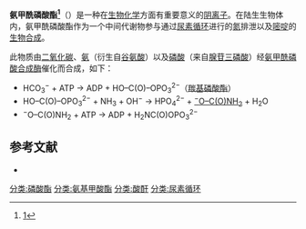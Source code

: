 {{Expand |time=2011-09-15T08:30:31+00:00 }}
{{chembox
| verifiedrevid = 440657778
| ImageFile = Carbamoylphosphat deprotoniert.svg
| ImageSize = 150px
| ImageName = 结构式
| ImageFile1 = Carbamoyl-phosphate-dianion-3D-balls.png
| ImageSize1 = 160px
| ImageName1 = 球棍模型
| IUPACName = (Carbamoyloxy)phosphonic acid
| OtherNames =
| Section1 = {{Chembox Identifiers
| CASNo = 590-55-6
| CASNo_Ref = {{cascite|correct|??}}
|  PubChem  =  278
|  SMILES  =  C(=O)(N)OP(=O)(O)O
|  MeSHName  =  Carbamoyl+phosphate
|  ChEBI_Ref  = {{ebicite|changed|EBI}}|  ChEBI  =  17672
|  ChEMBL_Ref  = {{ebicite|changed|EBI}}|  ChEMBL  =  369105
|  ChemSpiderID_Ref  = {{chemspidercite|changed|chemspider}}|  ChemSpiderID  =  272
|  KEGG_Ref  = {{keggcite|changed|kegg}}|  KEGG  =  C00169
|  InChI  =  1S/CH4NO5P/c2-1(3)7-8(4,5)6/h(H2,2,3)(H2,4,5,6)
|  InChIKey  =  FFQKYPRQEYGKAF-UHFFFAOYSA-N
}}
| Section2 = {{Chembox Properties
| Formula = CH<sub>2</sub>NO<sub>5</sub>P<sup>2-</sup>
| MolarMass = 141.020 g/mol
| Appearance =
| Density =
| MeltingPt =
| BoilingPt =
  }}
| Section3 = {{Chembox Hazards
| Solubility =
| MainHazards =
| FlashPt =
| Autoignition =
  }}
}}
'''氨甲酰磷酸酯<ref>[http://www.term.gov.cn/pages/homepage/result2.jsp?id=334719&subid=10001798&subject=%E6%96%B0%E9%99%88%E4%BB%A3%E8%B0%A2&subsys=%E7%94%9F%E7%89%A9%E5%8C%96%E5%AD%A6%E4%B8%8E%E5%88%86%E5%AD%90%E7%94%9F%E7%89%A9%E5%AD%A6]{{dead link|date=2018年3月 |bot=InternetArchiveBot |fix-attempted=yes }}</ref>'''（{{lang-en|Carbamoyl phosphate}}）是一种在[[生物化学|生物化学]]方面有重要意义的[[阴离子|阴离子]]。在陆生生物体内，氨甲酰磷酸酯作为一个中间代谢物参与通过[[尿素循环|尿素循环]]进行的[[氮|氮]]排泄以及[[嘧啶|嘧啶]]的[[生物合成|生物合成]]。

此物质由[[二氧化碳|二氧化碳]]、[[氨|氨]]（衍生自[[谷氨酸|谷氨酸]]）以及[[磷酸|磷酸]]（来自[[腺苷三磷酸|腺苷三磷酸]]）经[[氨甲酰磷酸合成酶|氨甲酰磷酸合成酶]]催化而合成，如下：
* HCO<sub>3</sub><sup>−</sup> + ATP → ADP + HO–C(O)–OPO<sub>3</sub><sup>2−</sup>（[[羰基磷酸酯|羰基磷酸酯]]）
* HO–C(O)–OPO<sub>3</sub><sup>2−</sup>  +  NH<sub>3</sub>  + OH<sup>−</sup>   →  HPO<sub>4</sub><sup>2−</sup>  +  [[Carbamate|<sup>−</sup>O–C(O)NH<sub>2</sub>]]  +  H<sub>2</sub>O
*<sup>−</sup>O–C(O)NH<sub>2</sub>  +  ATP  →  ADP +  H<sub>2</sub>NC(O)OPO<sub>3</sub><sup>2−</sup>

==参考文献==
{{reflist}}
*{{cite book | author= Nelson, David L. and Michael M. Cox | title= Lehninger Principles of Biochemistry fourth edition |  publisher=W. H. Freeman and company New York}}
{{核苷酸代谢中间产物}}
{{尿素循环}}
[[分类:磷酸酯|分类:磷酸酯]]
[[分类:氨基甲酸酯|分类:氨基甲酸酯]]
[[分类:酸酐|分类:酸酐]]
[[分类:尿素循环|分类:尿素循环]]